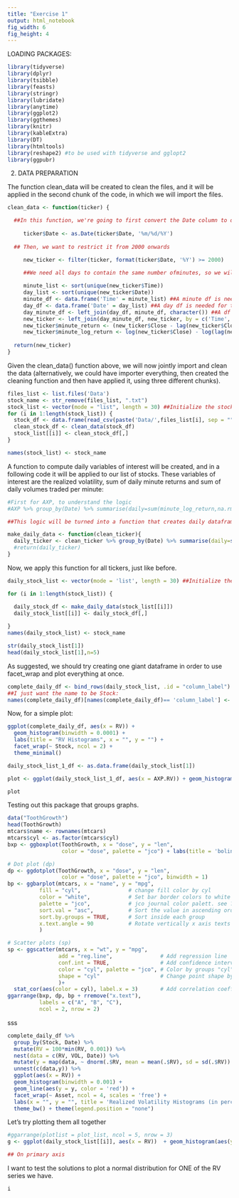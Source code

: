 ```yaml
---
title: "Exercise 1"
output: html_notebook
fig_width: 6 
fig_height: 4 
---
```

LOADING PACKAGES:

```r
library(tidyverse)
library(dplyr)
library(tsibble)
library(feasts)
library(stringr)
library(lubridate)
library(anytime)
library(ggplot2)
library(ggthemes)
library(knitr)
library(kableExtra)
library(DT)
library(htmltools)
library(reshape2) #to be used with tidyverse and gglopt2
library(ggpubr)
```

2. DATA PREPARATION

The function clean_data will be created to clean the files, and it will be applied in the second chunk of the code, in which we will import the files.

```r
clean_data <- function(ticker) {

  ##In this function, we're going to first convert the Date column to date:
 
     ticker$Date <- as.Date(ticker$Date, '%m/%d/%Y')
  
  ## Then, we want to restrict it from 2000 onwards

     new_ticker <- filter(ticker, format(ticker$Date, '%Y') >= 2000)

     ##We need all days to contain the same number ofminutes, so we will use the left_join command first ensure that, and also to create NA for all MINUTES for which certain stocks do not have data.
     
     minute_list <- sort(unique(new_ticker$Time)) 
     day_list <- sort(unique(new_ticker$Date))
     minute_df <- data.frame('Time' = minute_list) ##A minute df is needed for the left_join() to be applied
     day_df <- data.frame('Date' = day_list) ##A day df is needed for the left_join() to be applied
     day_minute_df <- left_join(day_df, minute_df, character()) ##A df is created in which all 390 possible minutes were joined into each possible day
     new_ticker <- left_join(day_minute_df, new_ticker, by = c('Time', 'Date')) ##Then we left join all the informations in the new ticker into the day_minute df, uniformising all dates for all stocks in number of minutes
     new_ticker$minute_return <- (new_ticker$Close - lag(new_ticker$Close))/ new_ticker$Close ##Return taken on levels: p_t - p_{t-1} / p_{t-1}
     new_ticker$minute_log_return <- log(new_ticker$Close) - log(lag(new_ticker$Close)) ##Log return: log(p_t) - log(p_{t-1})
     
  return(new_ticker)
}
```

Given the clean_data() function above, we will now jointly import and clean the data (alternatively, we could have importer everything, then created the cleaning function and then have applied it, using three different chunks). 


```r
files_list <- list.files('Data')
stock_name <- str_remove(files_list, ".txt")
stock_list <- vector(mode = "list", length = 30) ##Initialize the stock list.
for (i in 1:length(stock_list)) {
  stock_df <- data.frame(read_csv(paste('Data/',files_list[i], sep = ""), col_types = cols())) 
  clean_stock_df <- clean_data(stock_df)
  stock_list[[i]] <- clean_stock_df[,]
}

names(stock_list) <- stock_name
```

A function to compute daily variables of interest will be created, and in a following code it will be applied to our list of stocks. These variables of interest are the realized volatility, sum of daily minute returns and sum of daily volumes traded per minute:

```r

#First for AXP, to understand the logic
#AXP %>% group_by(Date) %>% summarise(daily=sum(minute_log_return,na.rm=T), RV = sum(minute_log_return^2, na.rm = T), VOL = sum(Volume, na.rm = T), log_RV = log(sum(minute_log_return^2, na.rm = T)) ) ##This works as intended, just creates our daily dataframe. Therefore

##This logic will be turned into a function that creates daily dataframes for all of the tickers

make_daily_data <- function(clean_ticker){
  daily_ticker <- clean_ticker %>% group_by(Date) %>% summarise(daily=sum(minute_log_return,na.rm=T), RV = sum(minute_log_return^2, na.rm = T), VOL = sum(Volume, na.rm = T), log_RV = log(sum(minute_log_return^2, na.rm = T)) )
  #return(daily_ticker)
}
```

Now, we apply this function for all tickers, just like before.

```r
daily_stock_list <- vector(mode = 'list', length = 30) ##Initialize the daily stock list.

for (i in 1:length(stock_list)) {

  daily_stock_df <- make_daily_data(stock_list[[i]])
  daily_stock_list[[i]] <- daily_stock_df[,]
  
}
names(daily_stock_list) <- stock_name

str(daily_stock_list[1])
head(daily_stock_list[1],n=5)

```
As suggested, we should try creating one giant dataframe in order to use facet_wrap and plot everything at once.

```r
complete_daily_df <- bind_rows(daily_stock_list, .id = "column_label")
##I just want the name to be Stock:
names(complete_daily_df)[names(complete_daily_df)== 'column_label'] <- 'Stock'
```


Now, for a simple plot:

```r
ggplot(complete_daily_df, aes(x = RV)) +
  geom_histogram(binwidth = 0.0001) +
  labs(title = "RV Histograms", x = "", y = "") +
  facet_wrap(~ Stock, ncol = 2) +
  theme_minimal()

daily_stock_list_1_df <- as.data.frame(daily_stock_list[1])

plot <- ggplot(daily_stock_list_1_df, aes(x = AXP.RV)) + geom_histogram(bins = 100) +labs(title = paste("RV Histogram for ", "AXP",sep = ""))

plot

```

Testing out this package that groups graphs. 
```r
data("ToothGrowth")
head(ToothGrowth)
mtcars$name <- rownames(mtcars)
mtcars$cyl <- as.factor(mtcars$cyl)
bxp <- ggboxplot(ToothGrowth, x = "dose", y = "len",
                 color = "dose", palette = "jco") + labs(title = 'bolinh')

# Dot plot (dp)
dp <- ggdotplot(ToothGrowth, x = "dose", y = "len",
                 color = "dose", palette = "jco", binwidth = 1)
bp <- ggbarplot(mtcars, x = "name", y = "mpg",
          fill = "cyl",               # change fill color by cyl
          color = "white",            # Set bar border colors to white
          palette = "jco",            # jco journal color palett. see ?ggpar
          sort.val = "asc",           # Sort the value in ascending order
          sort.by.groups = TRUE,      # Sort inside each group
          x.text.angle = 90           # Rotate vertically x axis texts
          )

# Scatter plots (sp)
sp <- ggscatter(mtcars, x = "wt", y = "mpg",
                add = "reg.line",               # Add regression line
                conf.int = TRUE,                # Add confidence interval
                color = "cyl", palette = "jco", # Color by groups "cyl"
                shape = "cyl"                   # Change point shape by groups "cyl"
                )+
  stat_cor(aes(color = cyl), label.x = 3)       # Add correlation coefficient
ggarrange(bxp, dp, bp + rremove("x.text"), 
          labels = c("A", "B", "C"),
          ncol = 2, nrow = 2)
```
sss
```r
complete_daily_df %>% 
  group_by(Stock, Date) %>% 
  mutate(RV = 100*min(RV, 0.001)) %>%
  nest(data = c(RV, VOL, Date)) %>% 
  mutate(y = map(data, ~ dnorm(.$RV, mean = mean(.$RV), sd = sd(.$RV)) * 0.001 * sum(!is.na(.$RV)))) %>% 
  unnest(c(data,y)) %>% 
  ggplot(aes(x = RV)) +
  geom_histogram(binwidth = 0.001) +
  geom_line(aes(y = y, color = 'red')) +
  facet_wrap(~ Asset, ncol = 4, scales = 'free') +
  labs(x = "", y = "", title = 'Realized Volatility Histograms (in percentage terms, %)', subtitle = 'Normal density in red') +
  theme_bw() + theme(legend.position = "none")
```
Let's try plotting them all together
```r
#ggarrange(plotlist = plot_list, ncol = 5, nrow = 3)
g <- ggplot(daily_stock_list[[i]], aes(x = RV))  + geom_histogram(aes(y = ..density..), binwidth = 0.0001, colour = "black") +stat_function(fun = dnorm, args = list(mean = mean(daily_stock_list[[i]]$RV), sd = sd(daily_stock_list[[i]]$RV)))

## On primary axis

```

I want to test the solutions to plot a normal distribution for ONE of the RV series we have.

```r
i
```

